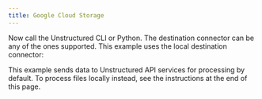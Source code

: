 ```yaml
---
title: Google Cloud Storage
---
```



<NewDocument />


<SharedContentGoogleCloudStorage/>

Now call the Unstructured CLI or Python. The destination connector can be any of the ones supported. This example uses the local destination connector:

This example sends data to Unstructured API services for processing by default. To process files locally instead, see the instructions at the end of this page.


<CodeGroup>
  <GoogleCloudStorageSh />
  <GoogleCloudStoragePyV2 />
  <GoogleCloudStoragePyV1 />
</CodeGroup>


<SharedPartitionByAPIOSS/>
